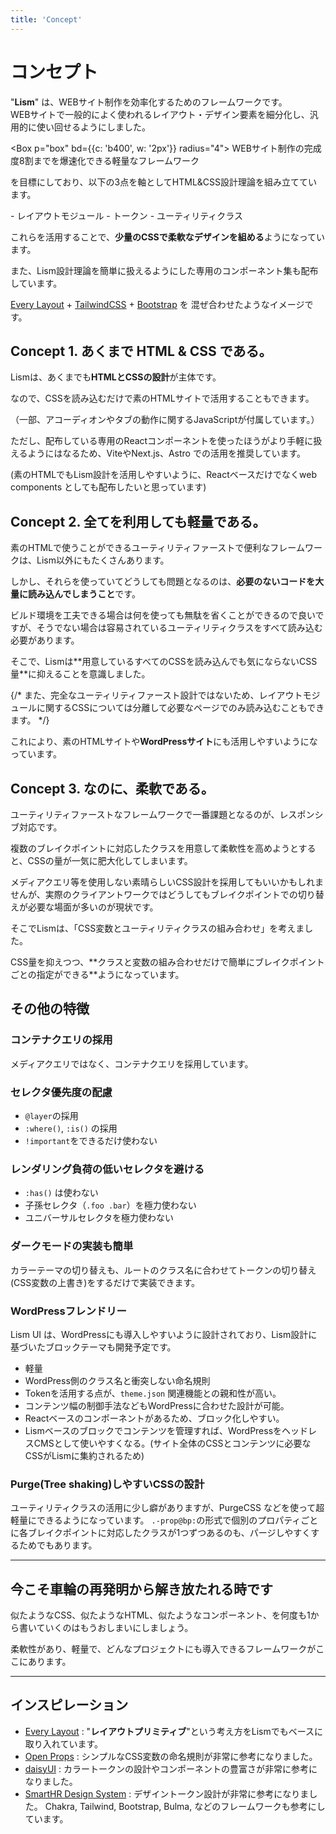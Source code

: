 ```yaml
---
title: 'Concept'
---
```



# コンセプト

"**Lism**" は、WEBサイト制作を効率化するためのフレームワークです。  
WEBサイトで一般的によく使われるレイアウト・デザイン要素を細分化し、汎用的に使い回せるようにしました。

<Box p="box" bd={{c: 'b400', w: '2px'}} radius="4">
	WEBサイト制作の完成度8割までを爆速化できる軽量なフレームワーク
</Box>

を目標にしており、以下の3点を軸としてHTML&CSS設計理論を組み立てています。

<Box p="box" bgc="pale">
	- レイアウトモジュール
	- トークン
	- ユーティリティクラス
</Box>


これらを活用することで、**少量のCSSで柔軟なデザインを組める**ようになっています。

また、Lism設計理論を簡単に扱えるようにした専用のコンポーネント集も配布しています。

[Every Layout](https://every-layout.dev/) + [TailwindCSS](https://tailwindcss.com/) + [Bootstrap](https://getbootstrap.com/) を 混ぜ合わせたようなイメージです。


## Concept 1. あくまで HTML & CSS である。

Lismは、あくまでも**HTMLとCSSの設計**が主体です。

<Alert preset="point">
なので、CSSを読み込むだけで素のHTMLサイトで活用することもできます。
</Alert>

<Text mbs="20" fz="s">（一部、アコーディオンやタブの動作に関するJavaScriptが付属しています。）</Text>

ただし、配布している専用のReactコンポーネントを使ったほうがより手軽に扱えるようにはなるため、ViteやNext.js、Astro での活用を推奨しています。

(素のHTMLでもLism設計を活用しやすいように、Reactベースだけでなくweb components としても配布したいと思っています)


## Concept 2. 全てを利用しても軽量である。

素のHTMLで使うことができるユーティリティファーストで便利なフレームワークは、Lism以外にもたくさんあります。

しかし、それらを使っていてどうしても問題となるのは、**必要のないコードを大量に読み込んでしまうこと**です。

ビルド環境を工夫できる場合は何を使っても無駄を省くことができるので良いですが、そうでない場合は容易されているユーティリティクラスをすべて読み込む必要があります。


<Alert preset="point">
そこで、Lismは**用意しているすべてのCSSを読み込んでも気にならないCSS量**に抑えることを意識しました。
</Alert>

{/* また、完全なユーティリティファースト設計ではないため、レイアウトモジュールに関するCSSについては分離して必要なページでのみ読み込むこともできます。 */}

これにより、素のHTMLサイトや**WordPressサイト**にも活用しやすいようになっています。


## Concept 3. なのに、柔軟である。

ユーティリティファーストなフレームワークで一番課題となるのが、レスポンシブ対応です。


<Alert keycolor="blue" icon={SmileyXEyes}>
複数のブレイクポイントに対応したクラスを用意して柔軟性を高めようとすると、CSSの量が一気に肥大化してしまいます。
</Alert>

メディアクエリ等を使用しない素晴らしいCSS設計を採用してもいいかもしれませんが、実際のクライアントワークではどうしてもブレイクポイントでの切り替えが必要な場面が多いのが現状です。

そこでLismは、「CSS変数とユーティリティクラスの組み合わせ」を考えました。

<Alert keycolor="green" icon={ThumbsUp}>
CSS量を抑えつつ、**クラスと変数の組み合わせだけで簡単にブレイクポイントごとの指定ができる**ようになっています。
</Alert>


## その他の特徴


### コンテナクエリの採用

メディアクエリではなく、コンテナクエリを採用しています。


### セレクタ優先度の配慮

- `@layer`の採用
- `:where()`, `:is()` の採用
- `!important`をできるだけ使わない


### レンダリング負荷の低いセレクタを避ける

- `:has()` は使わない
- 子孫セレクタ（`.foo .bar`）を極力使わない
- ユニバーサルセレクタを極力使わない


### ダークモードの実装も簡単

カラーテーマの切り替えも、ルートのクラス名に合わせてトークンの切り替え(CSS変数の上書き)をするだけで実装できます。



### WordPressフレンドリー

Lism UI は、WordPressにも導入しやすいように設計されており、Lism設計に基づいたブロックテーマも開発予定です。

- 軽量
- WordPress側のクラス名と衝突しない命名規則
- Tokenを活用する点が、`theme.json` 関連機能との親和性が高い。
- コンテンツ幅の制御手法などもWordPressに合わせた設計が可能。
- Reactベースのコンポーネントがあるため、ブロック化しやすい。
- Lismベースのブロックでコンテンツを管理すれば、WordPressをヘッドレスCMSとして使いやすくなる。(サイト全体のCSSとコンテンツに必要なCSSがLismに集約されるため)


### Purge(Tree shaking)しやすいCSSの設計

ユーティリティクラスの活用に少し癖がありますが、PurgeCSS などを使って超軽量にできるようになっています。
`.-prop@bp:`の形式で個別のプロパティごとに各ブレイクポイントに対応したクラスが1つずつあるのも、パージしやすくするためでもあります。


---

## 今こそ車輪の再発明から解き放たれる時です

似たようなCSS、似たようなHTML、似たようなコンポーネント、を何度も1から書いていくのはもうおしまいにしましょう。

柔軟性があり、軽量で、どんなプロジェクトにも導入できるフレームワークがここにあります。

---


## インスピレーション

- [Every Layout](https://every-layout.dev/) : "**レイアウトプリミティブ**"という考え方をLismでもベースに取り入れています。
- [Open Props](https://open-props.style/#shadows) : シンプルなCSS変数の命名規則が非常に参考になりました。
- [daisyUI](https://daisyui.com/) : カラートークンの設計やコンポーネントの豊富さが非常に参考になりました。
- [SmartHR Design System](https://smarthr.design/products/design-tokens/) : デザイントークン設計が非常に参考になりました。
Chakra, Tailwind, Bootstrap, Bulma, などのフレームワークも参考にしています。
